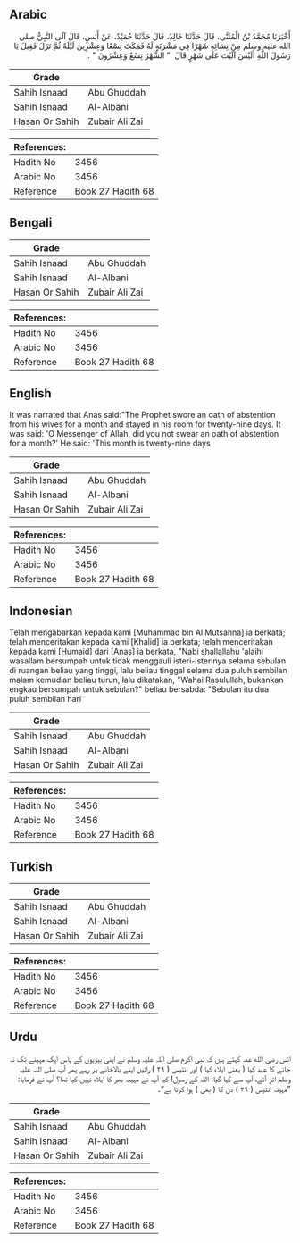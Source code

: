 ## Arabic


<div dir="rtl" lang="ar" style={{fontSize:'larger',backgroundColor:'#f8f9fa',padding:20}}>
أَخْبَرَنَا مُحَمَّدُ بْنُ الْمُثَنَّى، قَالَ حَدَّثَنَا خَالِدٌ، قَالَ حَدَّثَنَا حُمَيْدٌ، عَنْ أَنَسٍ، قَالَ آلَى النَّبِيُّ صلى الله عليه وسلم مِنْ نِسَائِهِ شَهْرًا فِي مَشْرَبَةٍ لَهُ فَمَكَثَ تِسْعًا وَعِشْرِينَ لَيْلَةً ثُمَّ نَزَلَ فَقِيلَ يَا رَسُولَ اللَّهِ أَلَيْسَ آلَيْتَ عَلَى شَهْرٍ قَالَ ‏ "‏ الشَّهْرُ تِسْعٌ وَعِشْرُونَ ‏"‏ ‏.‏
</div>
<div style={{backgroundColor:'#f8f9fa',padding:20, marginBottom: 10}}><table> <thead> <tr> <th>Grade</th> <th></th> </tr> </thead> <tbody> <tr><td>Sahih Isnaad</td><td>Abu Ghuddah</td></tr><tr><td>Sahih Isnaad</td><td>Al-Albani</td></tr><tr><td>Hasan Or Sahih</td><td>Zubair Ali Zai</td></tr></tbody></table><table> <thead> <tr> <th>References:</th> <th></th> </tr> </thead> <tbody><tr><td>Hadith No</td><td>3456</td></tr><tr><td>Arabic No</td><td>3456</td></tr><tr><td>Reference</td><td>Book 27 Hadith 68</td></tr></tbody></table></div>

## Bengali


<div dir="ltr" lang="bn" style={{fontSize:'larger',backgroundColor:'#f8f9fa',padding:20}}>

</div>
<div style={{backgroundColor:'#f8f9fa',padding:20, marginBottom: 10}}><table> <thead> <tr> <th>Grade</th> <th></th> </tr> </thead> <tbody> <tr><td>Sahih Isnaad</td><td>Abu Ghuddah</td></tr><tr><td>Sahih Isnaad</td><td>Al-Albani</td></tr><tr><td>Hasan Or Sahih</td><td>Zubair Ali Zai</td></tr></tbody></table><table> <thead> <tr> <th>References:</th> <th></th> </tr> </thead> <tbody><tr><td>Hadith No</td><td>3456</td></tr><tr><td>Arabic No</td><td>3456</td></tr><tr><td>Reference</td><td>Book 27 Hadith 68</td></tr></tbody></table></div>

## English


<div dir="ltr" lang="en" style={{fontSize:'larger',backgroundColor:'#f8f9fa',padding:20}}>
It was narrated that Anas said:"The Prophet swore an oath of abstention from his wives for a month and stayed in his room for twenty-nine days. It was said: 'O Messenger of Allah, did you not swear an oath of abstention for a month?' He said: 'This month is twenty-nine days
</div>
<div style={{backgroundColor:'#f8f9fa',padding:20, marginBottom: 10}}><table> <thead> <tr> <th>Grade</th> <th></th> </tr> </thead> <tbody> <tr><td>Sahih Isnaad</td><td>Abu Ghuddah</td></tr><tr><td>Sahih Isnaad</td><td>Al-Albani</td></tr><tr><td>Hasan Or Sahih</td><td>Zubair Ali Zai</td></tr></tbody></table><table> <thead> <tr> <th>References:</th> <th></th> </tr> </thead> <tbody><tr><td>Hadith No</td><td>3456</td></tr><tr><td>Arabic No</td><td>3456</td></tr><tr><td>Reference</td><td>Book 27 Hadith 68</td></tr></tbody></table></div>

## Indonesian


<div dir="ltr" lang="id" style={{fontSize:'larger',backgroundColor:'#f8f9fa',padding:20}}>
Telah mengabarkan kepada kami [Muhammad bin Al Mutsanna] ia berkata; telah menceritakan kepada kami [Khalid] ia berkata; telah menceritakan kepada kami [Humaid] dari [Anas] ia berkata, "Nabi shallallahu 'alaihi wasallam bersumpah untuk tidak menggauli isteri-isterinya selama sebulan di ruangan beliau yang tinggi, lalu beliau tinggal selama dua puluh sembilan malam kemudian beliau turun, lalu dikatakan, "Wahai Rasulullah, bukankan engkau bersumpah untuk sebulan?" beliau bersabda: "Sebulan itu dua puluh sembilan hari
</div>
<div style={{backgroundColor:'#f8f9fa',padding:20, marginBottom: 10}}><table> <thead> <tr> <th>Grade</th> <th></th> </tr> </thead> <tbody> <tr><td>Sahih Isnaad</td><td>Abu Ghuddah</td></tr><tr><td>Sahih Isnaad</td><td>Al-Albani</td></tr><tr><td>Hasan Or Sahih</td><td>Zubair Ali Zai</td></tr></tbody></table><table> <thead> <tr> <th>References:</th> <th></th> </tr> </thead> <tbody><tr><td>Hadith No</td><td>3456</td></tr><tr><td>Arabic No</td><td>3456</td></tr><tr><td>Reference</td><td>Book 27 Hadith 68</td></tr></tbody></table></div>

## Turkish


<div dir="ltr" lang="tr" style={{fontSize:'larger',backgroundColor:'#f8f9fa',padding:20}}>

</div>
<div style={{backgroundColor:'#f8f9fa',padding:20, marginBottom: 10}}><table> <thead> <tr> <th>Grade</th> <th></th> </tr> </thead> <tbody> <tr><td>Sahih Isnaad</td><td>Abu Ghuddah</td></tr><tr><td>Sahih Isnaad</td><td>Al-Albani</td></tr><tr><td>Hasan Or Sahih</td><td>Zubair Ali Zai</td></tr></tbody></table><table> <thead> <tr> <th>References:</th> <th></th> </tr> </thead> <tbody><tr><td>Hadith No</td><td>3456</td></tr><tr><td>Arabic No</td><td>3456</td></tr><tr><td>Reference</td><td>Book 27 Hadith 68</td></tr></tbody></table></div>

## Urdu


<div dir="rtl" lang="ur" style={{fontSize:'larger',backgroundColor:'#f8f9fa',padding:20}}>
انس رضی الله عنہ کہتے ہیں کہ نبی اکرم صلی اللہ علیہ وسلم نے اپنی بیویوں کے پاس ایک مہینے تک نہ جانے کا عہد کیا ( یعنی ایلاء کیا ) اور انتیس ( ۲۹ ) راتیں اپنے بالاخانے پر رہے پھر آپ صلی اللہ علیہ وسلم اتر آئے، آپ سے کہا گیا: اللہ کے رسول! کیا آپ نے مہینہ بھر کا ایلاء نہیں کیا تھا؟ آپ نے فرمایا: ”مہینہ انتیس ( ۲۹ ) دن کا ( بھی ) ہوا کرتا ہے“۔
</div>
<div style={{backgroundColor:'#f8f9fa',padding:20, marginBottom: 10}}><table> <thead> <tr> <th>Grade</th> <th></th> </tr> </thead> <tbody> <tr><td>Sahih Isnaad</td><td>Abu Ghuddah</td></tr><tr><td>Sahih Isnaad</td><td>Al-Albani</td></tr><tr><td>Hasan Or Sahih</td><td>Zubair Ali Zai</td></tr></tbody></table><table> <thead> <tr> <th>References:</th> <th></th> </tr> </thead> <tbody><tr><td>Hadith No</td><td>3456</td></tr><tr><td>Arabic No</td><td>3456</td></tr><tr><td>Reference</td><td>Book 27 Hadith 68</td></tr></tbody></table></div>